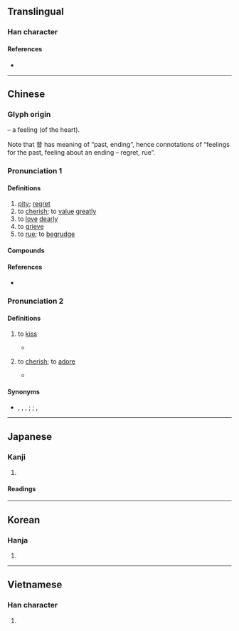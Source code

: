 {{character info/new}}
==Translingual==

===Han character===
{{Han char|rn=61|rad=心|as=08|sn=11|four=94061|canj=PTA|ids=⿰忄昔}}

====References====
* {{Han ref|kx=0391.110|dkj=10814|dj=0725.230|hdz=42313.090|uh=60DC|ud=24796|bh=B1A4|bd=45476}}

----

==Chinese==
{{zh-forms|alt=錫-Cantonese:sek3,𡃶-Cantonese:sek3}}

===Glyph origin===
{{Han etym}}
{{Han compound|心|alt1=忄|t1=heart|昔|ls=psc|c1=s|c2=p}} – a feeling (of the heart).

Note that 昔 has meaning of “past, ending”, hence connotations of “feelings for the past, feeling about an ending – regret, rue”.

===Pronunciation 1===
{{zh-pron
|m=惜
|c=sik1,sek3
|c_note=sik1 - literary; sek3 - vernacular
|h=pfs=siak/sit;gd=xiag5/xid5
|h_note=Sixian: siak - vernacular; sit - literary
Meixian: xiag5 - vernacular; xid5 - literary
|md=sék
|mn=sioh/xm,zz,tw:sek/qz:siak
|mn_note=sioh - vernacular; sek/siak - literary
|mn-t=sioh4/siêh4
|mn-t_note=sioh4 - Shantou; siêh4 - Chaozhou
|w=
|mc=y
|oc=y
|cat=n,v
}}

====Definitions====
{{zh-hanzi}}

# [[pity]]; [[regret]]
# to [[cherish]]; to [[value]] [[greatly]]
# to [[love]] [[dearly]]
# to [[grieve]]
# to [[rue]]; to [[begrudge]]

====Compounds====
{{zh-der|惜玉憐香|在所不惜|惜孤念寡|不惜|愛日惜力|惜身|惜老憐貧|惜恐|惜香憐玉|愛惜|惺惺相惜|惜別會|惜字|惜售|惜力|惜別|惜分陰|惋惜|悵惜|惜指失掌|惜陰|吝惜|惜福|可惜|愛惜羽毛|惜玉|寶惜|惜墨法|惜墨如金|憐孤惜寡|疼惜|拍惜|憐惜|痛惜|棄之可惜|矜惜|憐香惜玉|憐貧惜老|珍惜|死不足惜|歎惜|自惜羽毛|體惜|閔惜|顧惜|軫惜}}

====References====
* {{thcwd|7255}}

===Pronunciation 2===
{{zh-pron
|c=sek3
|c_note=sik1 - literary; sek3 - vernacular
}}

====Definitions====
# {{lb|zh|Cantonese}} to [[kiss]]
#* {{zh-x|門牙 和 紅唇 做 美夢，每次 你 輕{hing1}輕{hing1} 的 親 我（@'''錫''' 啖 先 哪）||C|ref={{w2|zh|林姍姍}}, {{lang|zh|連鎖反應}}}}
# {{lb|zh|Cantonese}} to [[cherish]]; to [[adore]]
#* {{zh-x|@'''錫''' 嗮 你　你 乖乖 地 我 實行 @'''錫''' 嗮 你||C|ref={{w2|zh|許冠傑}} ({{w|Samuel Hui}}), {{lang|zh|錫嗮你}}}}

====Synonyms====
*{{zh-l|親}}, {{zh-l|吻}}, {{zh-l|親嘴}}, {{zh-l|接吻}}; {{q|Cantonese}} {{zh-l|嘴}}; {{q|Min Nan}} {{zh-l|*相唚}}, {{zh-l|*唚喙}}

----

==Japanese==

===Kanji===
{{ja-kanji|grade=c|rs=心08}}

# {{l|en|pity}}

====Readings====
{{ja-readings
|goon=しゃく
|kanon=せき
|kun=お-し.い, お-しむ
}}

----

==Korean==

===Hanja===
{{ko-hanja|hangeul=석|eumhun=|rv=seok|mr=sŏk|y=sek}}

# {{defn|lang=ko|sort=心08}}

----

==Vietnamese==

===Han character===
{{vi-hantu|[[tiếc]], [[tích]]|rs=心08}}

# {{defn|lang=vi|sort=心08}}